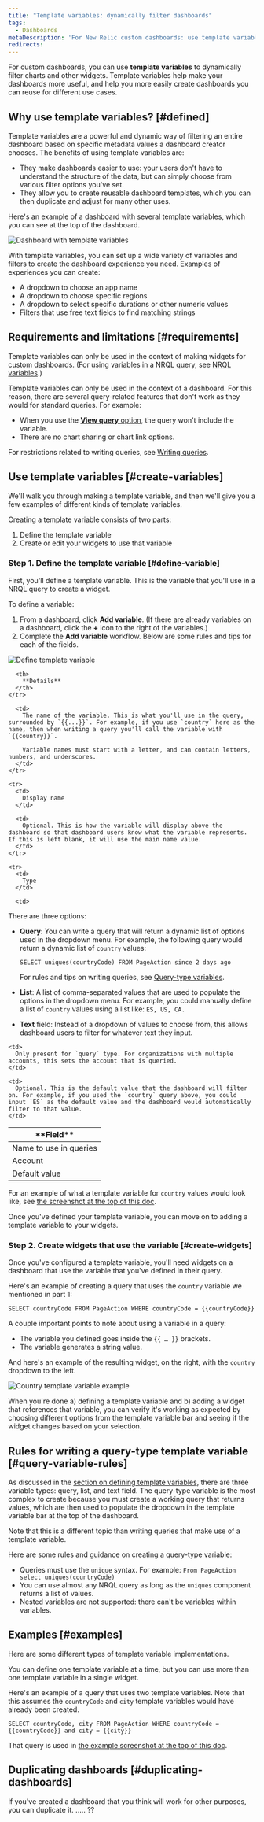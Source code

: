 ```yaml
---
title: "Template variables: dynamically filter dashboards"
tags:
  - Dashboards
metaDescription: 'For New Relic custom dashboards: use template variables to allow your dashboard users to dynamically filter your dashboard views.'
redirects:   
---
```





For custom dashboards, you can use **template variables** to dynamically filter charts and other widgets. Template variables help make your dashboards more useful, and help you more easily create dashboards you can reuse for different use cases. 

## Why use template variables? [#defined]

Template variables are a powerful and dynamic way of filtering an entire dashboard based on specific metadata values a dashboard creator chooses. The benefits of using template variables are: 

* They make dashboards easier to use: your users don't have to understand the structure of the data, but can simply choose from various filter options you've set. 
* They allow you to create reusable dashboard templates, which you can then duplicate and adjust for many other uses. 

Here's an example of a dashboard with several template variables, which you can see at the top of the dashboard.

<img
  title="Dashboard with template variables"
  alt="Dashboard with template variables"
  src={dashboardsDashboardWithTemplateVariables}
/>

With template variables, you can set up a wide variety of variables and filters to create the dashboard experience you need. Examples of experiences you can create: 

* A dropdown to choose an app name 
* A dropdown to choose specific regions 
* A dropdown to select specific durations or other numeric values
* Filters that use free text fields to find matching strings

## Requirements and limitations [#requirements]

Template variables can only be used in the context of making widgets for custom dashboards. (For using variables in a NRQL query, see [NRQL variables](/docs/query-your-data/nrql-new-relic-query-language/get-started/nrql-syntax-clauses-functions/#with-as-nrql-var).)  


Template variables can only be used in the context of a dashboard. For this reason, there are several query-related features that don't work as they would for standard queries. For example: 
* When you use the [**View query** option](/docs/new-relic-solutions/new-relic-one/ui-data/basic-ui-features/#data-analysis), the query won't include the variable. 
* There are no chart sharing or chart link options.

For restrictions related to writing queries, see [Writing queries](#query-variable-rules). 

## Use template variables [#create-variables]

We'll walk you through making a template variable, and then we'll give you a few examples of different kinds of template variables. 

Creating a template variable consists of two parts:

1. Define the template variable 
2. Create or edit your widgets to use that variable

### Step 1. Define the template variable [#define-variable]

First, you'll define a template variable. This is the variable that you'll use in a NRQL query to create a widget. 

To define a variable: 

1. From a dashboard, click **Add variable**. (If there are already variables on a dashboard, click the **+** icon to the right of the variables.)
2. Complete the **Add variable** workflow. Below are some rules and tips for each of the fields. 

<img
  title="Define template variable"
  alt="Define template variable"
  src={dashboardsDefineVariable}
/>

<table>
  <thead>
    <tr>
      <th width={200}>
        **Field**
      </th>

      <th>
        **Details**
      </th>
    </tr>
  </thead>

  <tbody>
    <tr>
      <td>
        Name to use in queries
      </td>

      <td>
        The name of the variable. This is what you'll use in the query, surrounded by `{{...}}`. For example, if you use `country` here as the name, then when writing a query you'll call the variable with `{{country}}`. 

        Variable names must start with a letter, and can contain letters, numbers, and underscores.
      </td>
    </tr>

    <tr>
      <td>
        Display name
      </td>

      <td>
        Optional. This is how the variable will display above the dashboard so that dashboard users know what the variable represents. If this is left blank, it will use the main name value. 
      </td>
    </tr>

    <tr>
      <td>
        Type
      </td>

      <td>
There are three options: 
* **Query**: You can write a query that will return a dynamic list of options used in the dropdown menu. For example, the following query would return a dynamic list of `country` values:
  
  ```
  SELECT uniques(countryCode) FROM PageAction since 2 days ago
  ```
  For rules and tips on writing queries, see [Query-type variables](#query-variable-rules).
* **List**: A list of comma-separated values that are used to populate the options in the dropdown menu. For example, you could manually define a list of `country` values using a list like: `ES, US, CA.`
* **Text** field: Instead of a dropdown of values to choose from, this allows dashboard users to filter for whatever text they input. 
      </td>
    </tr>

    <tr>
      <td>
        Account
      </td>

      <td>
        Only present for `query` type. For organizations with multiple accounts, this sets the account that is queried. 
      </td>
    </tr>
    <tr>
      <td>
        Default value
      </td>

      <td>
        Optional. This is the default value that the dashboard will filter on. For example, if you used the `country` query above, you could input `ES` as the default value and the dashboard would automatically filter to that value. 
      </td>
    </tr>
  </tbody>
</table>

For an example of what a template variable for `country` values would look like, see [the screenshot at the top of this doc](#defined). 

Once you've defined your template variable, you can move on to adding a template variable to your widgets. 

### Step 2. Create widgets that use the variable [#create-widgets]

Once you've configured a template variable, you'll need widgets on a dashboard that use the variable that you've defined in their query.

Here's an example of creating a query that uses the `country` variable we mentioned in part 1: 

```
SELECT countryCode FROM PageAction WHERE countryCode = {{countryCode}}
```

A couple important points to note about using a variable in a query: 

* The variable you defined goes inside the `{{ … }}` brackets. 
* The variable generates a string value.  

And here's an example of the resulting widget, on the right, with the `country` dropdown to the left. 

<img
  title="Country template variable example"
  alt="Country template variable example"
  src={dashboardsCountryVariableExample}
/>

When you're done a) defining a template variable and b) adding a widget that references that variable, you can verify it's working as expected by choosing different options from the template variable bar and seeing if the widget changes based on your selection. 

## Rules for writing a query-type template variable [#query-variable-rules]

As discussed in the [section on defining template variables](#define-variable), there are three variable types: query, list, and text field. The query-type variable is the most complex to create because you must create a working query that returns values, which are then used to populate the dropdown in the template variable bar at the top of the dashboard. 

<Callout variant="important">
Note that this is a different topic than writing queries that make use of a template variable.
</Callout>

Here are some rules and guidance on creating a query-type variable: 
* Queries must use the `unique` syntax. For example: `From PageAction select uniques(countryCode)`
* You can use almost any NRQL query as long as the `uniques` component returns a list of values.
* Nested variables are not supported: there can't be variables within variables.

## Examples [#examples]

Here are some different types of template variable implementations. 

<CollapserGroup>
  <Collapser
    id="multiple-variables"
    title="Using multiple variables for one widget"
  >

You can define one template variable at a time, but you can use more than one template variable in a single widget. 

Here's an example of a query that uses two template variables. Note that this assumes the `countryCode` and `city` template variables would have already been created. 

```
SELECT countryCode, city FROM PageAction WHERE countryCode = {{countryCode}} and city = {{city}}
```

That query is used in [the example screenshot at the top of this doc](#defined).
</Collapser>
</CollapserGroup>

## Duplicating dashboards [#duplicating-dashboards]

If you've created a dashboard that you think will work for other purposes, you can duplicate it. ..... ??

